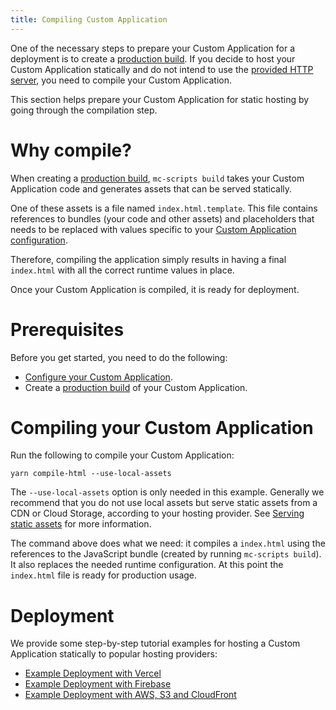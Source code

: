 ```yaml
---
title: Compiling Custom Application
---
```


One of the necessary steps to prepare your Custom Application for a deployment is to create a [production build](/deployment/production-build). If you decide to host your Custom Application statically and do not intend to use the [provided HTTP server](/deployment/http-server), you need to compile your Custom Application.

This section helps prepare your Custom Application for static hosting by going through the compilation step.

# Why compile?

When creating a [production build](/deployment/production-build), `mc-scripts build` takes your Custom Application code and generates assets that can be served statically.

One of these assets is a file named `index.html.template`. This file contains references to bundles (your code and other assets) and placeholders that needs to be replaced with values specific to your [Custom Application configuration](/development/application-config).

Therefore, compiling the application simply results in having a final `index.html` with all the correct runtime values in place.

Once your Custom Application is compiled, it is ready for deployment.

# Prerequisites

Before you get started, you need to do the following:

- [Configure your Custom Application](/development/application-config).
- Create a [production build](/deployment/production-build) of your Custom Application.

# Compiling your Custom Application

Run the following to compile your Custom Application:

```console
yarn compile-html --use-local-assets
```

<Info>

The `--use-local-assets` option is only needed in this example. Generally we recommend that you do not use local assets but serve static assets from a CDN or Cloud Storage, according to your hosting provider. See [Serving static assets](/deployment/serving-static-assets) for more information.

</Info>

The command above does what we need: it compiles a `index.html` using the references to the JavaScript bundle (created by running `mc-scripts build`). It also replaces the needed runtime configuration. At this point the `index.html` file is ready for production usage.

# Deployment

We provide some step-by-step tutorial examples for hosting a Custom Application statically to popular hosting providers:

- [Example Deployment with Vercel](/deployment/example-deployment-vercel)
- [Example Deployment with Firebase](/deployment/example-deployment-firebase)
- [Example Deployment with AWS, S3 and CloudFront](/deployment/example-deployment-aws-s3-cloudfront)
